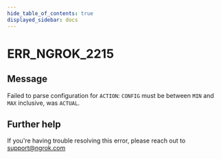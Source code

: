 ```yaml
---
hide_table_of_contents: true
displayed_sidebar: docs
---
```



# ERR_NGROK_2215

## Message

Failed to parse configuration for `ACTION`: `CONFIG` must be between `MIN` and `MAX` inclusive, was `ACTUAL`.

<ErrorDetails error="err_ngrok_2215" />

## Further help

If you're having trouble resolving this error, please reach out to [support@ngrok.com](mailto:support@ngrok.com?subject=Help%20with%20ERR_NGROK_2215)
